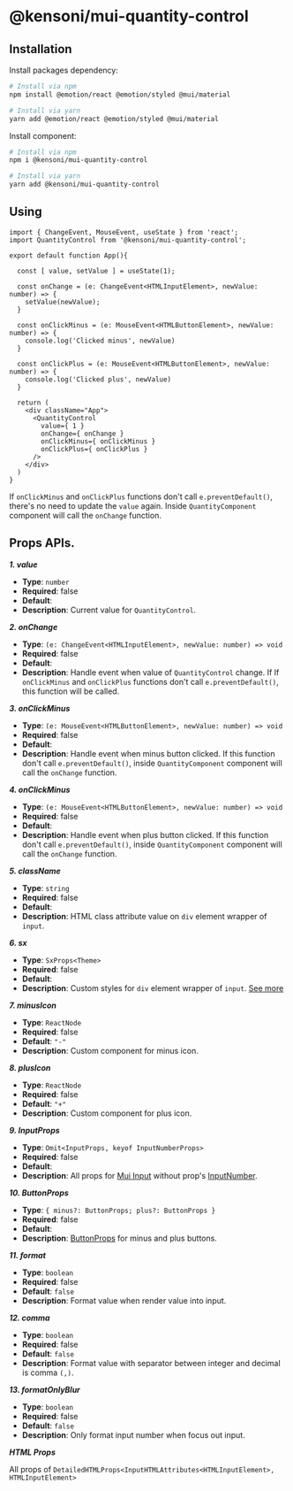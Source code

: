 
<Meta title="QuantityControl/Props" />

# @kensoni/mui-quantity-control

## Installation

Install packages dependency:

```sh
# Install via npm
npm install @emotion/react @emotion/styled @mui/material

# Install via yarn
yarn add @emotion/react @emotion/styled @mui/material
```

Install component:

```sh
# Install via npm
npm i @kensoni/mui-quantity-control

# Install via yarn
yarn add @kensoni/mui-quantity-control
```

## Using

```tsx
import { ChangeEvent, MouseEvent, useState } from 'react';
import QuantityControl from '@kensoni/mui-quantity-control';

export default function App(){

  const [ value, setValue ] = useState(1);

  const onChange = (e: ChangeEvent<HTMLInputElement>, newValue: number) => {
    setValue(newValue);
  }

  const onClickMinus = (e: MouseEvent<HTMLButtonElement>, newValue: number) => {
    console.log('Clicked minus', newValue)
  }

  const onClickPlus = (e: MouseEvent<HTMLButtonElement>, newValue: number) => {
    console.log('Clicked plus', newValue)
  }

  return (
    <div className="App">
      <QuantityControl 
        value={ 1 } 
        onChange={ onChange }
        onClickMinus={ onClickMinus }
        onClickPlus={ onClickPlus }
      />
    </div>
  )
}
```

If `onClickMinus` and `onClickPlus` functions don't call `e.preventDefault()`, there's no need to update the `value` again. Inside `QuantityComponent` component will call the `onChange` function.

## Props APIs.

_**1. value**_

- **Type**: `number`
- **Required**: false
- **Default**:
- **Description**: Current value for `QuantityControl`.

_**2. onChange**_

- **Type**: `(e: ChangeEvent<HTMLInputElement>, newValue: number) => void`
- **Required**: false
- **Default**:
- **Description**: Handle event when value of `QuantityControl` change. If If `onClickMinus` and `onClickPlus` functions don't call `e.preventDefault()`, this function will be called.

_**3. onClickMinus**_

- **Type**: `(e: MouseEvent<HTMLButtonElement>, newValue: number) => void`
- **Required**: false
- **Default**:
- **Description**: Handle event when minus button clicked. If this function don't call `e.preventDefault()`, inside `QuantityComponent` component will call the `onChange` function.

_**4. onClickMinus**_

- **Type**: `(e: MouseEvent<HTMLButtonElement>, newValue: number) => void`
- **Required**: false
- **Default**:
- **Description**: Handle event when plus button clicked. If this function don't call `e.preventDefault()`, inside `QuantityComponent` component will call the `onChange` function.

_**5. className**_

- **Type**: `string`
- **Required**: false
- **Default**:
- **Description**: HTML class attribute value on `div` element wrapper of  `input`.

_**6. sx**_

- **Type**: `SxProps<Theme>`
- **Required**: false
- **Default**:
- **Description**: Custom styles for `div` element wrapper of  `input`. [See more](https://mui.com/system/getting-started/the-sx-prop/)

_**7. minusIcon**_

- **Type**: `ReactNode`
- **Required**: false
- **Default**: `"-"`
- **Description**: Custom component for minus icon.

_**8. plusIcon**_

- **Type**: `ReactNode`
- **Required**: false
- **Default**: `"+"`
- **Description**: Custom component for plus icon.

_**9. InputProps**_

- **Type**: `Omit<InputProps, keyof InputNumberProps>`
- **Required**: false
- **Default**:
- **Description**: All props for [Mui Input](https://mui.com/material-ui/react-text-field/#inputs) without prop's [InputNumber](https://www.npmjs.com/package/@kensoni/react-input-number#user-content-api).

_**10. ButtonProps**_

- **Type**: `{ minus?: ButtonProps; plus?: ButtonProps }`
- **Required**: false
- **Default**: 
- **Description**: [ButtonProps](https://mui.com/material-ui/api/button/) for minus and plus buttons.

_**11. format**_

- **Type**: `boolean`
- **Required**: false
- **Default**: `false`
- **Description**: Format value when render value into input.

_**12. comma**_

- **Type**: `boolean`
- **Required**: false
- **Default**: `false`
- **Description**: Format value with separator between integer and decimal is comma `(,)`.

_**13. formatOnlyBlur**_

- **Type**: `boolean`
- **Required**: false
- **Default**: `false`
- **Description**: Only format input number when focus out input.

_**HTML Props**_

All props of `DetailedHTMLProps<InputHTMLAttributes<HTMLInputElement>, HTMLInputElement>`
